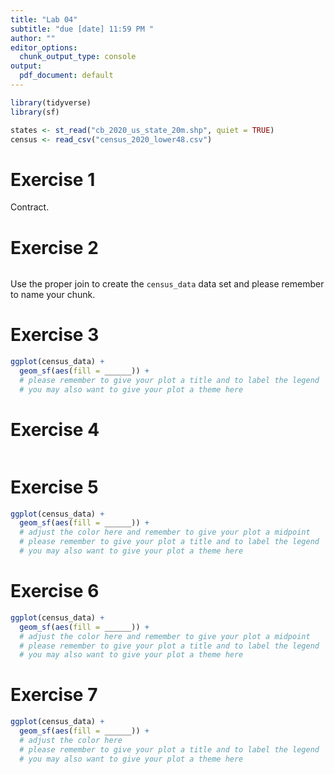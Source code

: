 ```yaml
---
title: "Lab 04"
subtitle: "due [date] 11:59 PM "
author: ""
editor_options: 
  chunk_output_type: console
output:
  pdf_document: default
---
```


```r
library(tidyverse)
library(sf)
``` 

```r
states <- st_read("cb_2020_us_state_20m.shp", quiet = TRUE)
census <- read_csv("census_2020_lower48.csv")
```

# Exercise 1

Contract.

# Exercise 2
```r
```

Use the proper join to create the `census_data` data set and please remember to name your chunk.

# Exercise 3

```r
ggplot(census_data) +
  geom_sf(aes(fill = ______)) + 
  # please remember to give your plot a title and to label the legend
  # you may also want to give your plot a theme here
```

# Exercise 4

```r
```

# Exercise 5

```r
ggplot(census_data) +
  geom_sf(aes(fill = ______)) + 
  # adjust the color here and remember to give your plot a midpoint
  # please remember to give your plot a title and to label the legend
  # you may also want to give your plot a theme here
```

# Exercise 6

```r
ggplot(census_data) +
  geom_sf(aes(fill = ______)) + 
  # adjust the color here and remember to give your plot a midpoint
  # please remember to give your plot a title and to label the legend
  # you may also want to give your plot a theme here
```

# Exercise 7

```r
ggplot(census_data) +
  geom_sf(aes(fill = ______)) + 
  # adjust the color here
  # please remember to give your plot a title and to label the legend
  # you may also want to give your plot a theme here
```